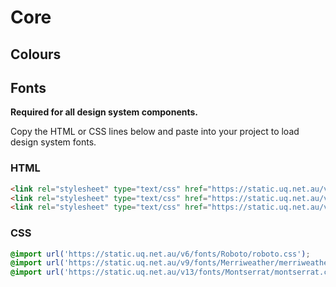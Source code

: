 
# Core

## Colours

<Story id="core-core--colours" />

## Fonts

<strong>Required for all design system components.</strong>

<Story id="core-core--fonts" />

Copy the HTML or CSS lines below and paste into your project to load design system fonts.

### HTML
```html
<link rel="stylesheet" type="text/css" href="https://static.uq.net.au/v6/fonts/Roboto/roboto.css" />
<link rel="stylesheet" type="text/css" href="https://static.uq.net.au/v9/fonts/Merriweather/merriweather.css" />
<link rel="stylesheet" type="text/css" href="https://static.uq.net.au/v13/fonts/Montserrat/montserrat.css" />
```

### CSS
```css
@import url('https://static.uq.net.au/v6/fonts/Roboto/roboto.css');
@import url('https://static.uq.net.au/v9/fonts/Merriweather/merriweather.css');
@import url('https://static.uq.net.au/v13/fonts/Montserrat/montserrat.css');
```
